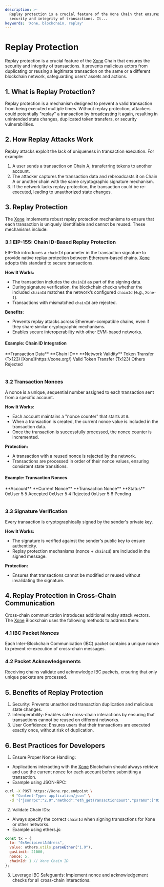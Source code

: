 ```yaml
---
description: >-
  Replay protection is a crucial feature of the Xone Chain that ensures the
  security and integrity of transactions. It...
keywords: 'Xone, blockchain, replay'
---
```


# Replay Protection

Replay protection is a crucial feature of the [Xone](https://xone.org/) Chain that ensures the security and integrity of transactions. It prevents malicious actors from duplicating or reusing a legitimate transaction on the same or a different blockchain network, safeguarding users' assets and actions.

## 1. What is Replay Protection?

Replay protection is a mechanism designed to prevent a valid transaction from being executed multiple times. Without replay protection, attackers could potentially "replay" a transaction by broadcasting it again, resulting in unintended state changes, duplicated token transfers, or security vulnerabilities.


## 2. How Replay Attacks Work

Replay attacks exploit the lack of uniqueness in transaction execution. For example:
1. A user sends a transaction on Chain A, transferring tokens to another account.
2. The attacker captures the transaction data and rebroadcasts it on Chain A or another chain with the same cryptographic signature mechanism.
3. If the network lacks replay protection, the transaction could be re-executed, leading to unauthorized state changes.


## 3. Replay Protection

The [Xone](https://xone.org/) implements robust replay protection mechanisms to ensure that each transaction is uniquely identifiable and cannot be reused. These mechanisms include:

### 3.1 EIP-155: Chain ID-Based Replay Protection
EIP-155 introduces a `chainId` parameter in the transaction signature to provide native replay protection between Ethereum-based chains. [Xone](https://xone.org/) adopts this standard to secure transactions.

**How It Works:**
- The transaction includes the `chainId` as part of the signing data.
- During signature verification, the blockchain checks whether the included `chainId` matches the network’s configured `chainId` (e.g., `Xone-1`).
- Transactions with mismatched `chainId` are rejected.

**Benefits:**
- Prevents replay attacks across Ethereum-compatible chains, even if they share similar cryptographic mechanisms.
- Enables secure interoperability with other EVM-based networks.

#### Example: Chain ID Integration

<div className="overflow-x-auto">
<Table removeWrapper aria-label="Example static collection table" className="mt-2">
  <TableHeader>
    <TableColumn>**Transaction Data**</TableColumn>
    <TableColumn>**Chain ID**</TableColumn>
    <TableColumn>**Network Validity**</TableColumn>
  </TableHeader>
  <TableBody>
    <TableRow key="1">
      <TableCell>Token Transfer (Tx123)</TableCell>
      <TableCell>[Xone](https://xone.org/)</TableCell>
      <TableCell>Valid</TableCell>
    </TableRow>
    <TableRow key="2">
      <TableCell>Token Transfer (Tx123)</TableCell>
      <TableCell>Others</TableCell>
      <TableCell>Rejected</TableCell>
    </TableRow>
  </TableBody>
</Table>
</div>

### **3.2 Transaction Nonces**
A nonce is a unique, sequential number assigned to each transaction sent from a specific account.

**How It Works:**
- Each account maintains a "nonce counter" that starts at `0`.
- When a transaction is created, the current nonce value is included in the transaction data.
- Once the transaction is successfully processed, the nonce counter is incremented.

**Protection:**
- A transaction with a reused nonce is rejected by the network.
- Transactions are processed in order of their nonce values, ensuring consistent state transitions.

#### Example: Transaction Nonces

<div className="overflow-x-auto">
<Table removeWrapper aria-label="Example static collection table" className="mt-2">
  <TableHeader>
    <TableColumn>**Account**</TableColumn>
    <TableColumn>**Current Nonce**</TableColumn>
    <TableColumn>**Transaction Nonce**</TableColumn>
    <TableColumn>**Status**</TableColumn>
  </TableHeader>
  <TableBody>
    <TableRow key="1">
      <TableCell>0xUser</TableCell>
      <TableCell>5</TableCell>
      <TableCell>5</TableCell>
      <TableCell>Accepted</TableCell>
    </TableRow>
    <TableRow key="2">
      <TableCell>0xUser</TableCell>
      <TableCell>5</TableCell>
      <TableCell>4</TableCell>
      <TableCell>Rejected</TableCell>
    </TableRow>
    <TableRow key="3">
      <TableCell>0xUser</TableCell>
      <TableCell>5</TableCell>
      <TableCell>6</TableCell>
      <TableCell>Pending</TableCell>
    </TableRow>
  </TableBody>
</Table>
</div>


### 3.3 Signature Verification
Every transaction is cryptographically signed by the sender's private key.

**How It Works:**
- The signature is verified against the sender's public key to ensure authenticity.
- Replay protection mechanisms (nonce + `chainId`) are included in the signed message.

**Protection:**
- Ensures that transactions cannot be modified or reused without invalidating the signature.

## 4. Replay Protection in Cross-Chain Communication

Cross-chain communication introduces additional replay attack vectors. The [Xone](https://xone.org/) Blockchain uses the following methods to address them:

### 4.1 IBC Packet Nonces

Each Inter-Blockchain Communication (IBC) packet contains a unique nonce to prevent re-execution of cross-chain messages.

### 4.2 Packet Acknowledgements

Receiving chains validate and acknowledge IBC packets, ensuring that only unique packets are processed.


## 5. Benefits of Replay Protection

1. Security: Prevents unauthorized transaction duplication and malicious state changes.
2. Interoperability: Enables safe cross-chain interactions by ensuring that transactions cannot be reused on different networks.
3. User Confidence: Ensures users that their transactions are executed exactly once, without risk of duplication.

## 6. Best Practices for Developers

1. Ensure Proper Nonce Handling:
- Applications interacting with the [Xone](https://xone.org/) Blockchain should always retrieve and use the current nonce for each account before submitting a transaction.
- Example using JSON-RPC:

```bash showLineNumbers copy filename="Sending Tokens.bash"
curl -X POST https://Xone.rpc.endpoint \
  -H "Content-Type: application/json" \
  -d '{"jsonrpc":"2.0","method":"eth_getTransactionCount","params":["0xUserAddress", "latest"],"id":1}'
```

2. Validate Chain IDs:
- Always specify the correct `chainId` when signing transactions for Xone or other networks.
- Example using ethers.js:

```javascript showLineNumbers copy filename="Sending Tokens.javascript"
const tx = {
  to: "0xRecipientAddress",
  value: ethers.utils.parseEther("1.0"),
  gasLimit: 21000,
  nonce: 5,
  chainId: 1 // Xone Chain ID
};
```

3. Leverage IBC Safeguards: Implement nonce and acknowledgement checks for all cross-chain interactions.
